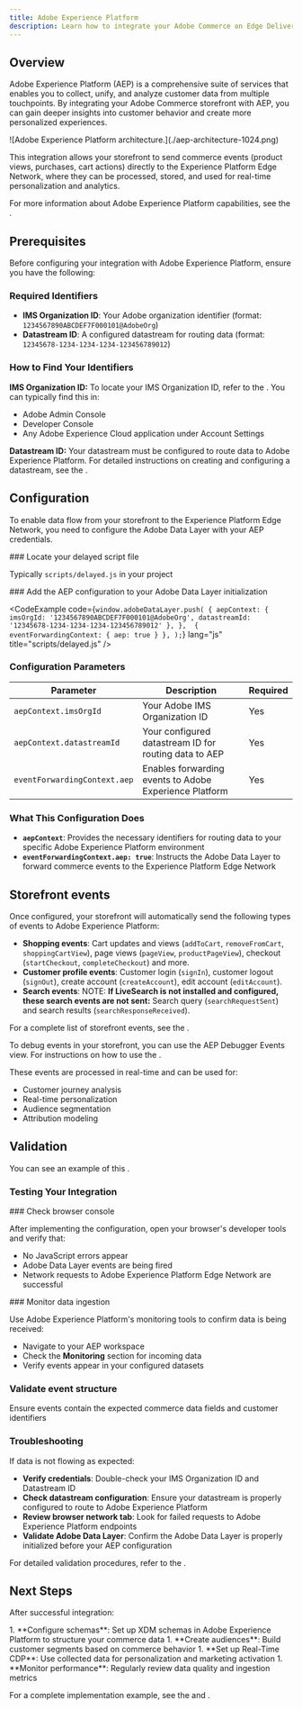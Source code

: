 ```yaml
---
title: Adobe Experience Platform
description: Learn how to integrate your Adobe Commerce on Edge Delivery Services storefront project with Adobe Experience Platform to collect and analyze customer data.
---
```



## Overview

Adobe Experience Platform (AEP) is a comprehensive suite of services that enables you to collect, unify, and analyze customer data from multiple touchpoints. By integrating your Adobe Commerce storefront with AEP, you can gain deeper insights into customer behavior and create more personalized experiences.

<Diagram caption="Adobe Experience Platform architecture showing data flow from various sources to unified customer profiles.">
  ![Adobe Experience Platform architecture.](./aep-architecture-1024.png)
</Diagram>

This integration allows your storefront to send commerce events (product views, purchases, cart actions) directly to the Experience Platform Edge Network, where they can be processed, stored, and used for real-time personalization and analytics.

For more information about Adobe Experience Platform capabilities, see the <Link href="https://experienceleague.adobe.com/docs/experience-platform/landing/home.html" text="Adobe Experience Platform documentation" />.

## Prerequisites

Before configuring your integration with Adobe Experience Platform, ensure you have the following:

### Required Identifiers

* **IMS Organization ID**: Your Adobe organization identifier (format: `1234567890ABCDEF7F000101@AdobeOrg`)
* **Datastream ID**: A configured datastream for routing data (format: `12345678-1234-1234-1234-123456789012`)

### How to Find Your Identifiers

**IMS Organization ID:**
To locate your IMS Organization ID, refer to the <Link href="https://experienceleague.adobe.com/docs/core-services/interface/administration/organizations.html" text="Organizations documentation" />. You can typically find this in:

- Adobe Admin Console
- Developer Console
- Any Adobe Experience Cloud application under Account Settings

**Datastream ID:**
Your datastream must be configured to route data to Adobe Experience Platform. For detailed instructions on creating and configuring a datastream, see the <Link href="https://experienceleague.adobe.com/docs/experience-platform/datastreams/overview.html" text="Datastreams documentation" />.

## Configuration

To enable data flow from your storefront to the Experience Platform Edge Network, you need to configure the Adobe Data Layer with your AEP credentials.

<Tasks>

<Task>
### Locate your delayed script file

Typically `scripts/delayed.js` in your project
</Task>

<Task>
### Add the AEP configuration to your Adobe Data Layer initialization

<CodeExample code={`
window.adobeDataLayer.push(
    {
      aepContext: {
        imsOrgId: '1234567890ABCDEF7F000101@AdobeOrg',
        datastreamId: '12345678-1234-1234-1234-123456789012'
      },
    }, 
    { 
      eventForwardingContext: {
        aep: true
      }
    },
);
`} lang="js" title="scripts/delayed.js" />

</Task>
</Tasks>

### Configuration Parameters

| Parameter | Description | Required |
|-----------|-------------|----------|
| `aepContext.imsOrgId` | Your Adobe IMS Organization ID | Yes |
| `aepContext.datastreamId` | Your configured datastream ID for routing data to AEP | Yes |
| `eventForwardingContext.aep` | Enables forwarding events to Adobe Experience Platform | Yes |

### What This Configuration Does

- **`aepContext`**: Provides the necessary identifiers for routing data to your specific Adobe Experience Platform environment
- **`eventForwardingContext.aep: true`**: Instructs the Adobe Data Layer to forward commerce events to the Experience Platform Edge Network

## Storefront events

Once configured, your storefront will automatically send the following types of events to Adobe Experience Platform:

- **Shopping events**: Cart updates and views (`addToCart`, `removeFromCart`, `shoppingCartView`), page views (`pageView`, `productPageView`), checkout (`startCheckout`, `completeCheckout`) and more.
- **Customer profile events**: Customer login (`signIn`), customer logout (`signOut`), create account (`createAccount`), edit account (`editAccount`).
- **Search events**: NOTE: **If LiveSearch is not installed and configured, these search events are not sent:** Search query (`searchRequestSent`) and search results (`searchResponseReceived`).

For a complete list of storefront events, see the <Link href="https://github.com/adobe/elsie/blob/main/src/content/docs/sdk/reference/events.md" text="Storefront events documentation" />.

<Aside type="note" title="Debugging events">
To debug events in your storefront, you can use the AEP Debugger Events view. For instructions on how to use the <Link href="https://experienceleague.adobe.com/docs/experience-platform/debugger/home.html" text="AEP Debugger video tutorial" />.
</Aside>

These events are processed in real-time and can be used for:
- Customer journey analysis
- Real-time personalization
- Audience segmentation
- Attribution modeling

## Validation

You can see an example of this <Link href="https://github.com/hlxsites/aem-boilerplate-commerce/commit/eb49d00bcebd21e48cd87c0efced17d2c6ccfd9d" text="in the Commerce Boilerplate" />.

### Testing Your Integration

<Tasks>

<Task>
### Check browser console

After implementing the configuration, open your browser's developer tools and verify that:

- No JavaScript errors appear
- Adobe Data Layer events are being fired
- Network requests to Adobe Experience Platform Edge Network are successful
</Task>

<Task>
### Monitor data ingestion

Use Adobe Experience Platform's monitoring tools to confirm data is being received:

- Navigate to your AEP workspace
- Check the **Monitoring** section for incoming data
- Verify events appear in your configured datasets
</Task>

</Tasks>

### Validate event structure

Ensure events contain the expected commerce data fields and customer identifiers

### Troubleshooting

If data is not flowing as expected:

- **Verify credentials**: Double-check your IMS Organization ID and Datastream ID
- **Check datastream configuration**: Ensure your datastream is properly configured to route to Adobe Experience Platform
- **Review browser network tab**: Look for failed requests to Adobe Experience Platform endpoints
- **Validate Adobe Data Layer**: Confirm the Adobe Data Layer is properly initialized before your AEP configuration

For detailed validation procedures, refer to the <Link href="https://experienceleague.adobe.com/docs/platform-learn/getting-started-for-data-architects-and-data-engineers/ingest-batch-data.html" text="Data Ingestion Monitoring documentation" />.

## Next Steps

After successful integration:

<Steps>
1. **Configure schemas**: Set up XDM schemas in Adobe Experience Platform to structure your commerce data  
1. **Create audiences**: Build customer segments based on commerce behavior
1. **Set up Real-Time CDP**: Use collected data for personalization and marketing activation
1. **Monitor performance**: Regularly review data quality and ingestion metrics
</Steps>

For a complete implementation example, see the <Link href="https://experienceleague.adobe.com/docs/core-services/interface/administration/organizations.html" text="Organizations documentation" /> and <Link href="https://github.com/hlxsites/aem-boilerplate-commerce" text="AEM Commerce Boilerplate integration" />.
